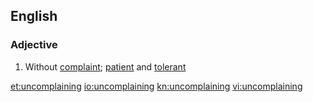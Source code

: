 ==English==

===Adjective===
{{en-adj}}

# Without [[complaint]]; [[patient]] and [[tolerant]]

[[et:uncomplaining]]
[[io:uncomplaining]]
[[kn:uncomplaining]]
[[vi:uncomplaining]]